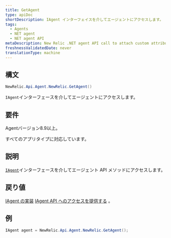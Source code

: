 ```yaml
---
title: GetAgent
type: apiDoc
shortDescription: IAgent インターフェイスを介してエージェントにアクセスします。
tags:
  - Agents
  - NET agent
  - NET agent API
metaDescription: New Relic .NET agent API call to attach custom attributes to your transaction data.
freshnessValidatedDate: never
translationType: machine
---
```


## 構文

```cs
NewRelic.Api.Agent.NewRelic.GetAgent()
```

`IAgent`インターフェースを介してエージェントにアクセスします。

## 要件

Agentバージョン8.9以上。

すべてのアプリタイプに対応しています。

## 説明

[`IAgent`](/docs/agents/net-agent/net-agent-api/iagent)インターフェースを介してエージェント API メソッドにアクセスします。

## 戻り値

[IAgent の実装](/docs/agents/net-agent/net-agent-api/iagent-net-agent-api) [IAgent API へのアクセスを提供する](/docs/agents/net-agent/net-agent-api/iagent-net-agent-api) 。

## 例

```cs
IAgent agent = NewRelic.Api.Agent.NewRelic.GetAgent();
```